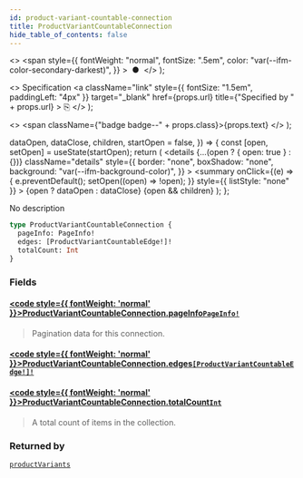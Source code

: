 ```yaml
---
id: product-variant-countable-connection
title: ProductVariantCountableConnection
hide_table_of_contents: false
---
```


  <>
    <span
      style={{
        fontWeight: "normal",
        fontSize: ".5em",
        color: "var(--ifm-color-secondary-darkest)",
      }}
    >
      &nbsp;●&nbsp;
    </span>
  </>
);

  <>
    Specification
    <a
      className="link"
      style={{ fontSize: "1.5em", paddingLeft: "4px" }}
      target="\_blank"
      href={props.url}
      title={"Specified by " + props.url}
    >
      ⎘
    </a>
  </>
);

  <>
    <span className={"badge badge--" + props.class}>{props.text}</span>
  </>
);


  dataOpen,
  dataClose,
  children,
  startOpen = false,
}) => {
  const [open, setOpen] = useState(startOpen);
  return (
    <details
      {...(open ? { open: true } : {})}
      className="details"
      style={{
        border: "none",
        boxShadow: "none",
        background: "var(--ifm-background-color)",
      }}
    >
      <summary
        onClick={(e) => {
          e.preventDefault();
          setOpen((open) => !open);
        }}
        style={{ listStyle: "none" }}
      >
        {open ? dataOpen : dataClose}
      </summary>
      {open && children}
    </details>
  );
};

No description

```graphql
type ProductVariantCountableConnection {
  pageInfo: PageInfo!
  edges: [ProductVariantCountableEdge!]!
  totalCount: Int
}
```

### Fields

#### [<code style={{ fontWeight: 'normal' }}>ProductVariantCountableConnection.<b>pageInfo</b></code>](#)<Bullet />[`PageInfo!`](../../../api-storefront/miscellaneous/objects/page-info) <Badge class="secondary" text="non-null"/> <Badge class="secondary" text="object"/>

> Pagination data for this connection.

#### [<code style={{ fontWeight: 'normal' }}>ProductVariantCountableConnection.<b>edges</b></code>](#)<Bullet />[`[ProductVariantCountableEdge!]!`](../../../api-storefront/products/objects/product-variant-countable-edge) <Badge class="secondary" text="non-null"/> <Badge class="secondary" text="object"/>

>

#### [<code style={{ fontWeight: 'normal' }}>ProductVariantCountableConnection.<b>totalCount</b></code>](#)<Bullet />[`Int`](../../../api-storefront/miscellaneous/scalars/int) <Badge class="secondary" text="scalar"/>

> A total count of items in the collection.

### Returned by

[`productVariants`](../../../api-storefront/products/queries/product-variants) <Badge class="secondary" text="query"/>
